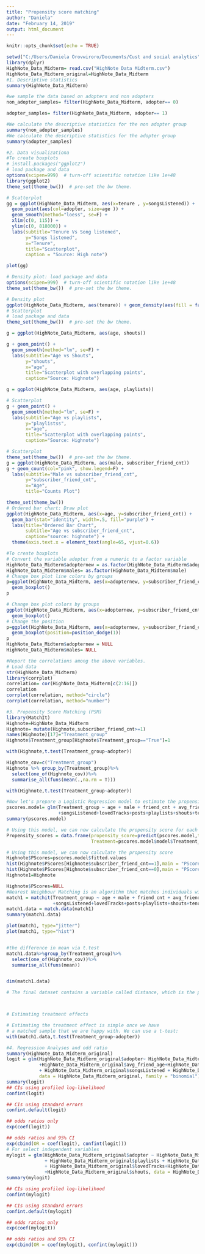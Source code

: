 ---
title: "Propensity score matching"
author: "Daniela"
date: "February 14, 2019"
output: html_document
---

```{r setup, include=FALSE}
knitr::opts_chunk$set(echo = TRUE)
```


```{r cars}
setwd("C:/Users/Daniela Orovwiroro/Documents/Cust and social analytics")
library(dplyr)
HighNote_Data_Midterm= read.csv("HighNote Data Midterm.csv")
HighNote_Data_Midterm_original=HighNote_Data_Midterm
#1. Descriptive statistics
summary(HighNote_Data_Midterm)
```


```{r pressure, echo=FALSE}
#we sample the data based on adopters and non adopters
non_adopter_samples= filter(HighNote_Data_Midterm, adopter== 0) 

adopter_samples= filter(HighNote_Data_Midterm, adopter== 1) 

#We calculate the descriptive statistics for the non adopter group
summary(non_adopter_samples)
#We calculate the descriptive statistics for the adopter group
summary(adopter_samples)
```
```{r}
#2. Data visualizationa
#To create boxplots
# install.packages("ggplot2")
# load package and data
options(scipen=999)  # turn-off scientific notation like 1e+48
library(ggplot2)
theme_set(theme_bw())  # pre-set the bw theme.

# Scatterplot
gg = ggplot(HighNote_Data_Midterm, aes(x=tenure , y=songsListened)) + 
  geom_point(aes(col=adopter, size=age )) + 
  geom_smooth(method="loess", se=F) + 
  xlim(c(0, 115)) + 
  ylim(c(0, 818000)) + 
  labs(subtitle="Tenure Vs Song listened", 
       y="Songs listened", 
       x="Tenure", 
       title="Scatterplot", 
       caption = "Source: High note")

plot(gg)

# Density plot: load package and data
options(scipen=999)  # turn-off scientific notation like 1e+48
theme_set(theme_bw())  # pre-set the bw theme.

# Density plot
ggplot(HighNote_Data_Midterm, aes(tenure)) + geom_density(aes(fill = factor(adopter)), size=2) + labs(title="Density plot") 
# Scatterplot
# load package and data
theme_set(theme_bw())  # pre-set the bw theme.

g = ggplot(HighNote_Data_Midterm, aes(age, shouts))

g + geom_point() + 
  geom_smooth(method="lm", se=F) +
  labs(subtitle="Age vs Shouts", 
       y="shouts", 
       x="age", 
       title="Scatterplot with overlapping points", 
       caption="Source: Highnote")

g = ggplot(HighNote_Data_Midterm, aes(age, playlists))

```
```{r}


# Scatterplot
g + geom_point() + 
  geom_smooth(method="lm", se=F) +
  labs(subtitle="Age vs playlists", 
       y="playlistss", 
       x="age", 
       title="Scatterplot with overlapping points", 
       caption="Source: Highnote")

# Scatterplot
theme_set(theme_bw())  # pre-set the bw theme.
g = ggplot(HighNote_Data_Midterm, aes(male, subscriber_friend_cnt))
g + geom_count(col="pink", show.legend=F) +
  labs(subtitle="Male vs subscriber_friend_cnt", 
       y="subscriber_friend_cnt", 
       x="Age",
       title="Counts Plot")

theme_set(theme_bw())
# Ordered bar chart: Draw plot
ggplot(HighNote_Data_Midterm, aes(x=age, y=subscriber_friend_cnt)) + 
  geom_bar(stat="identity", width=.5, fill="purple") + 
  labs(title="Ordered Bar Chart", 
       subtitle="Age vs subscriber_friend_cnt", 
       caption="source: highnote") + 
  theme(axis.text.x = element_text(angle=65, vjust=0.6))

```
```{r}
#To create boxplots
# Convert the variable adopter from a numeric to a factor variable
HighNote_Data_Midterm$adopternew = as.factor(HighNote_Data_Midterm$adopter)
HighNote_Data_Midterm$males= as.factor(HighNote_Data_Midterm$male)
# Change box plot line colors by groups
p=ggplot(HighNote_Data_Midterm, aes(x=adopternew, y=subscriber_friend_cnt, color=adopternew)) +
  geom_boxplot()
p

# Change box plot colors by groups
ggplot(HighNote_Data_Midterm, aes(x=adopternew, y=subscriber_friend_cnt, fill=males)) +
  geom_boxplot()
# Change the position
p=ggplot(HighNote_Data_Midterm, aes(x=adopternew, y=subscriber_friend_cnt, fill=males)) +
  geom_boxplot(position=position_dodge(1))
p
HighNote_Data_Midterm$adopternew = NULL
HighNote_Data_Midterm$males= NULL

```

```{r}
#Report the correlations among the above variables.
# Load data
str(HighNote_Data_Midterm)
library(corrplot)
correlation= cor(HighNote_Data_Midterm[c(2:16)])
correlation
corrplot(correlation, method="circle")
corrplot(correlation, method="number")
```
```{r}
#3. Propensity Score Matching (PSM)
library(MatchIt)
Highnote=HighNote_Data_Midterm
Highnote= mutate(Highnote,subscriber_friend_cnt>=1)
names(Highnote)[17]="Treatment_group"
Highnote$Treatment_group[Highnote$Treatment_group=="True"]=1

with(Highnote,t.test(Treatment_group~adopter))

Highnote_cov=c("Treatment_group")
Highnote %>% group_by(Treatment_group)%>%
  select(one_of(Highnote_cov))%>%
  summarise_all(funs(mean(.,na.rm = T)))

with(Highnote,t.test(Treatment_group~adopter))

#Now let's prepare a Logistic Regression model to estimate the propensity scores.
pscores.model= glm(Treatment_group ~ age + male + friend_cnt + avg_friend_age + avg_friend_male +friend_country_cnt
                   +songsListened+lovedTracks+posts+playlists+shouts+tenure+good_country, family = "binomial", data = Highnote)
summary(pscores.model)

# Using this model, we can now calculate the propensity score for each student
Propensity_scores = data.frame(propensity_score=predict(pscores.model,type = "response"),
                               Treatment=pscores.model$model$Treatment_group)

# Using this model, we can now calculate the propensity score 
Highnote$PScores=pscores.model$fitted.values
hist(Highnote$PScores[Highnote$subscriber_friend_cnt==1],main = "PScores of Response = 1")
hist(Highnote$PScores[Highnote$subscriber_friend_cnt==0],main = "PScores of Response = 0")
Highnote1=Highnote

Highnote$PScores=NULL
#Nearest Neighbour Matching is an algorithm that matches individuals with controls (it could be two or more controls per treated unit) based on a distance.
match1 = matchit(Treatment_group ~ age + male + friend_cnt + avg_friend_age + avg_friend_male +friend_country_cnt
                 +songsListened+lovedTracks+posts+playlists+shouts+tenure+good_country, method="nearest",data=Highnote)
match1.data = match.data(match1)
summary(match1.data)

plot(match1, type="jitter")
plot(match1, type="hist")


#the difference in mean via t.test
match1.data%>%group_by(Treatment_group)%>%
  select(one_of(Highnote_cov))%>%
  summarise_all(funs(mean))


dim(match1.data)

# The final dataset contains a variable called distance, which is the propensity score.



# Estimating treatment effects

# Estimating the treatment effect is simple once we have 
# a matched sample that we are happy with. We can use a t-test:
with(match1.data,t.test(Treatment_group~adopter))
```
```{r}
#4. Regression Analyses and odd ratio
summary(HighNote_Data_Midterm_original)
logit = glm(HighNote_Data_Midterm_original$adopter~ HighNote_Data_Midterm_original$age+HighNote_Data_Midterm_original$male+HighNote_Data_Midterm_original$friend_cnt
            +HighNote_Data_Midterm_original$avg_friend_age+HighNote_Data_Midterm_original$friend_country_cnt + HighNote_Data_Midterm_original$subscriber_friend_cnt
            + HighNote_Data_Midterm_original$songsListened + HighNote_Data_Midterm_original$lovedTracks + HighNote_Data_Midterm_original$good_country, 
            data = HighNote_Data_Midterm_original, family = "binomial")
summary(logit)
## CIs using profiled log-likelihood
confint(logit)

## CIs using standard errors
confint.default(logit)

## odds ratios only
exp(coef(logit))

## odds ratios and 95% CI
exp(cbind(OR = coef(logit), confint(logit)))
# For select independent variables
mylogit = glm(HighNote_Data_Midterm_original$adopter ~ HighNote_Data_Midterm_original$subscriber_friend_cnt 
              + HighNote_Data_Midterm_original$playlists + HighNote_Data_Midterm_original$songsListened
              + HighNote_Data_Midterm_original$lovedTracks+HighNote_Data_Midterm_original$posts
              +HighNote_Data_Midterm_original$shouts, data = HighNote_Data_Midterm_original, family = "binomial")
summary(mylogit)

## CIs using profiled log-likelihood
confint(mylogit)

## CIs using standard errors
confint.default(mylogit)

## odds ratios only
exp(coef(mylogit))

## odds ratios and 95% CI
exp(cbind(OR = coef(mylogit), confint(mylogit)))
```


